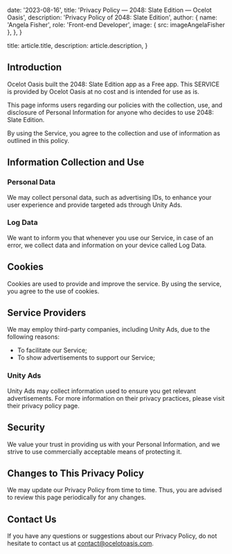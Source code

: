 
  date: '2023-08-16',
  title: 'Privacy Policy — 2048: Slate Edition — Ocelot Oasis',
  description: 'Privacy Policy of 2048: Slate Edition',
  author: {
    name: 'Angela Fisher',
    role: 'Front-end Developer',
    image: { src: imageAngelaFisher },
  },
}

  title: article.title,
  description: article.description,
}

## Introduction

Ocelot Oasis built the 2048: Slate Edition app as a Free app. This SERVICE is provided by Ocelot Oasis at no cost and is intended for use as is.

This page informs users regarding our policies with the collection, use, and disclosure of Personal Information for anyone who decides to use 2048: Slate Edition.

By using the Service, you agree to the collection and use of information as outlined in this policy.

## Information Collection and Use

### Personal Data

We may collect personal data, such as advertising IDs, to enhance your user experience and provide targeted ads through Unity Ads.

### Log Data

We want to inform you that whenever you use our Service, in case of an error, we collect data and information on your device called Log Data.

## Cookies

Cookies are used to provide and improve the service. By using the service, you agree to the use of cookies.

## Service Providers

We may employ third-party companies, including Unity Ads, due to the following reasons:

- To facilitate our Service;
- To show advertisements to support our Service;

### Unity Ads

Unity Ads may collect information used to ensure you get relevant advertisements. For more information on their privacy practices, please visit their privacy policy page.

## Security

We value your trust in providing us with your Personal Information, and we strive to use commercially acceptable means of protecting it.

## Changes to This Privacy Policy

We may update our Privacy Policy from time to time. Thus, you are advised to review this page periodically for any changes.

## Contact Us

If you have any questions or suggestions about our Privacy Policy, do not hesitate to contact us at contact@ocelotoasis.com.
